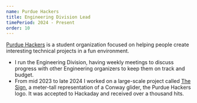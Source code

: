 ```yaml
---
name: Purdue Hackers
title: Engineering Division Lead
timePeriod: 2024 - Present
order: 10
---
```


[Purdue Hackers](https://purduehackers.com) is a student organization
        focused on helping people create interesting technical projects in a fun
        environment.
- I run the Engineering Division, having weekly meetings to discuss
progress with other Engineering organizers to keep them on track and
budget.
- From mid 2023 to late 2024 I worked on a large-scale project called [The Sign](https://blog.purduehackers.com/posts/sign), a meter-tall representation of a Conway glider, the Purdue Hackers
logo. It was accepted to Hackaday and received over a thousand hits.
